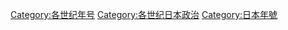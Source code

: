 [[Category:各世纪年号|Category:各世纪年号]]
[[Category:各世纪日本政治|Category:各世纪日本政治]]
[[Category:日本年號|Category:日本年號]]